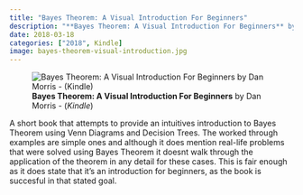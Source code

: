 ```yaml
---
title: "Bayes Theorem: A Visual Introduction For Beginners"
description: "**Bayes Theorem: A Visual Introduction For Beginners** by Dan Morris - (*Kindle*)"
date: 2018-03-18
categories: ["2018", Kindle]
image: bayes-theorem-visual-introduction.jpg
---
```

![**Bayes Theorem: A Visual Introduction For Beginners** by Dan Morris - (*Kindle*)](bayes-theorem-visual-introduction.jpg){fig-align="left"}

A short book that attempts to provide an intuitives introduction to Bayes Theorem using Venn Diagrams and Decision Trees. The worked through examples are simple ones and although it does mention real-life problems that were solved using Bayes Theorem it doesnt walk through the application of the theorem in any detail for these cases. This is fair enough as it does state that it's an introduction for beginners, as the book is succesful in that stated goal.